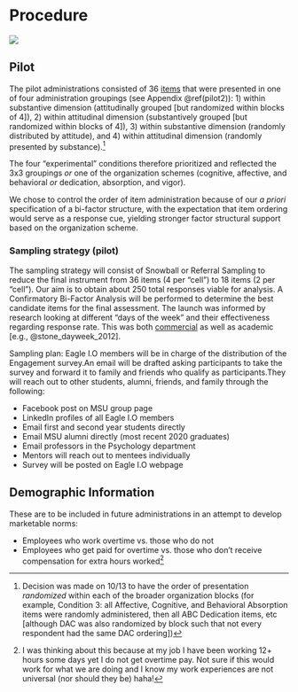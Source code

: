 # Procedure

![](procedure.jpg)

## Pilot

The pilot administrations consisted of 36 [items](https://docs.google.com/document/d/18KYE7jq8XLhN-mfGQRMnkf5AM-_U2CJck50eISbAiwM/edit?usp=sharing) that were presented in one of four administration groupings (see Appendix \@ref(pilot2)): 1) within substantive dimension (attitudinally grouped [but randomized within blocks of 4]), 2) within attitudinal dimension (substantively grouped [but randomized within blocks of 4]), 3) within substantive dimension (randomly distributed by attitude), and 4) within attitudinal dimension (randomly presented by substance).[^footie]

The four "experimental" conditions therefore prioritized and reflected the 3x3 groupings *or* one of the organization schemes (cognitive, affective, and behavioral *or* dedication, absorption, and vigor).
 
[^footie]: Decision was made on 10/13 to have the order of presentation *randomized* within each of the broader organization blocks (for example, Condition 3: all Affective, Cognitive, and Behavioral Absorption items were randomly administered, then all ABC Dedication items, etc [although DAC was also randomized by block such that not every respondent had the same DAC ordering])

We chose to control the order of item administration because of our *a priori* specification of a bi-factor structure, with the expectation that item ordering would serve as a response cue, yielding stronger factor structural support based on the organization scheme. 

### Sampling strategy (pilot)

The sampling strategy will consist of Snowball or Referral Sampling to reduce the final instrument from 36 items (4 per "cell") to 18 items (2 per "cell"). Our aim is to obtain about 250 total responses viable for analysis. A Confirmatory Bi-Factor Analysis will be performed to determine the best candidate items for the final assessment. The launch was informed by research looking at different "days of the week" and their effectiveness regarding response rate. This was both [commercial](https://blog.hubspot.com/service/best-time-send-survey) as well as academic [e.g., @stone_dayweek_2012].

Sampling plan:
Eagle I.O members will be in charge of the distribution of the Engagement survey.An email will be drafted asking participants to take the survey and forward it to family and friends who qualify as participants.They will reach out to other students, alumni, friends, and family through the following:

+ Facebook post on MSU group page 
+ LinkedIn profiles of all Eagle I.O members 
+ Email first and second year students directly
+ Email MSU alumni directly (most recent 2020 graduates)
+ Email professors in the Psychology department
+ Mentors will reach out to mentees individually 
+ Survey will be posted on Eagle I.O webpage
   
## Demographic Information

These are to be included in future administrations in an attempt to develop marketable norms:

+ Employees who work overtime vs. those who do not
+ Employees who get paid for overtime vs. those who don't receive compensation for extra hours worked[^nother]

[^nother]:I was thinking about this because at my job I have been working 12+ hours some days yet I do not get overtime pay. Not sure if this would work for what we are doing and I know my work experiences are not universal (nor should they be) haha!

